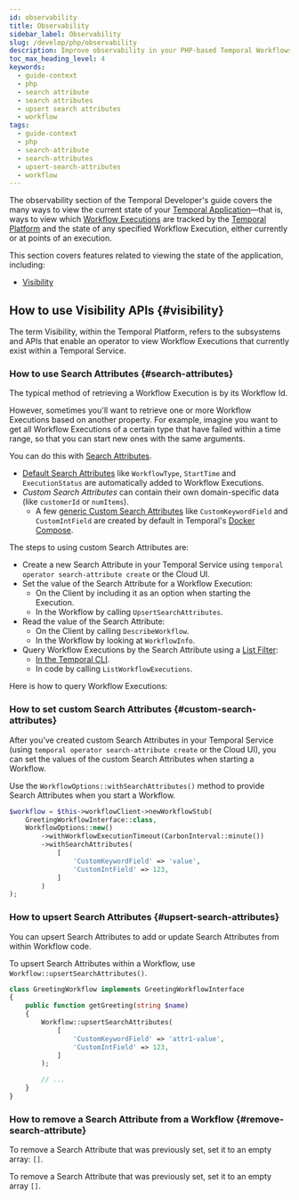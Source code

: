 ```yaml
---
id: observability
title: Observability
sidebar_label: Observability
slug: /develop/php/observability
description: Improve observability in your PHP-based Temporal Workflows. View which Workflow Executions are tracked by the Temporal Platform and the state of any Workflow Execution.
toc_max_heading_level: 4
keywords:
  - guide-context
  - php
  - search attribute
  - search attributes
  - upsert search attributes
  - workflow
tags:
  - guide-context
  - php
  - search-attribute
  - search-attributes
  - upsert-search-attributes
  - workflow
---
```


The observability section of the Temporal Developer's guide covers the many ways to view the current state of your [Temporal Application](/temporal#temporal-application)—that is, ways to view which [Workflow Executions](/workflows#workflow-execution) are tracked by the [Temporal Platform](/temporal#temporal-platform) and the state of any specified Workflow Execution, either currently or at points of an execution.

This section covers features related to viewing the state of the application, including:

- [Visibility](#visibility)

## How to use Visibility APIs {#visibility}

The term Visibility, within the Temporal Platform, refers to the subsystems and APIs that enable an operator to view Workflow Executions that currently exist within a Temporal Service.

### How to use Search Attributes {#search-attributes}

The typical method of retrieving a Workflow Execution is by its Workflow Id.

However, sometimes you'll want to retrieve one or more Workflow Executions based on another property. For example, imagine you want to get all Workflow Executions of a certain type that have failed within a time range, so that you can start new ones with the same arguments.

You can do this with [Search Attributes](/visibility#search-attribute).

- [Default Search Attributes](/visibility#default-search-attributes) like `WorkflowType`, `StartTime` and `ExecutionStatus` are automatically added to Workflow Executions.
- _Custom Search Attributes_ can contain their own domain-specific data (like `customerId` or `numItems`).
  - A few [generic Custom Search Attributes](/visibility#custom-search-attributes) like `CustomKeywordField` and `CustomIntField` are created by default in Temporal's [Docker Compose](https://github.com/temporalio/docker-compose).

The steps to using custom Search Attributes are:

- Create a new Search Attribute in your Temporal Service using `temporal operator search-attribute create` or the Cloud UI.
- Set the value of the Search Attribute for a Workflow Execution:
  - On the Client by including it as an option when starting the Execution.
  - In the Workflow by calling `UpsertSearchAttributes`.
- Read the value of the Search Attribute:
  - On the Client by calling `DescribeWorkflow`.
  - In the Workflow by looking at `WorkflowInfo`.
- Query Workflow Executions by the Search Attribute using a [List Filter](/visibility#list-filter):
  - [In the Temporal CLI](/cli/workflow#list).
  - In code by calling `ListWorkflowExecutions`.

Here is how to query Workflow Executions:

### How to set custom Search Attributes {#custom-search-attributes}

After you've created custom Search Attributes in your Temporal Service (using `temporal operator search-attribute create` or the Cloud UI), you can set the values of the custom Search Attributes when starting a Workflow.

Use the `WorkflowOptions::withSearchAttributes()` method to provide Search Attributes when you start a Workflow.

```php
$workflow = $this->workflowClient->newWorkflowStub(
    GreetingWorkflowInterface::class,
    WorkflowOptions::new()
        ->withWorkflowExecutionTimeout(CarbonInterval::minute())
        ->withSearchAttributes(
            [
                'CustomKeywordField' => 'value',
                'CustomIntField' => 123,
            ]
        )
);
```

### How to upsert Search Attributes {#upsert-search-attributes}

You can upsert Search Attributes to add or update Search Attributes from within Workflow code.

To upsert Search Attributes within a Workflow, use `Workflow::upsertSearchAttributes()`.

```php
class GreetingWorkflow implements GreetingWorkflowInterface
{
    public function getGreeting(string $name)
    {
        Workflow::upsertSearchAttributes(
            [
                'CustomKeywordField' => 'attr1-value',
                'CustomIntField' => 123,
            ]
        );

        // ...
    }
}
```

### How to remove a Search Attribute from a Workflow {#remove-search-attribute}

To remove a Search Attribute that was previously set, set it to an empty array: `[]`.

To remove a Search Attribute that was previously set, set it to an empty array `[]`.
